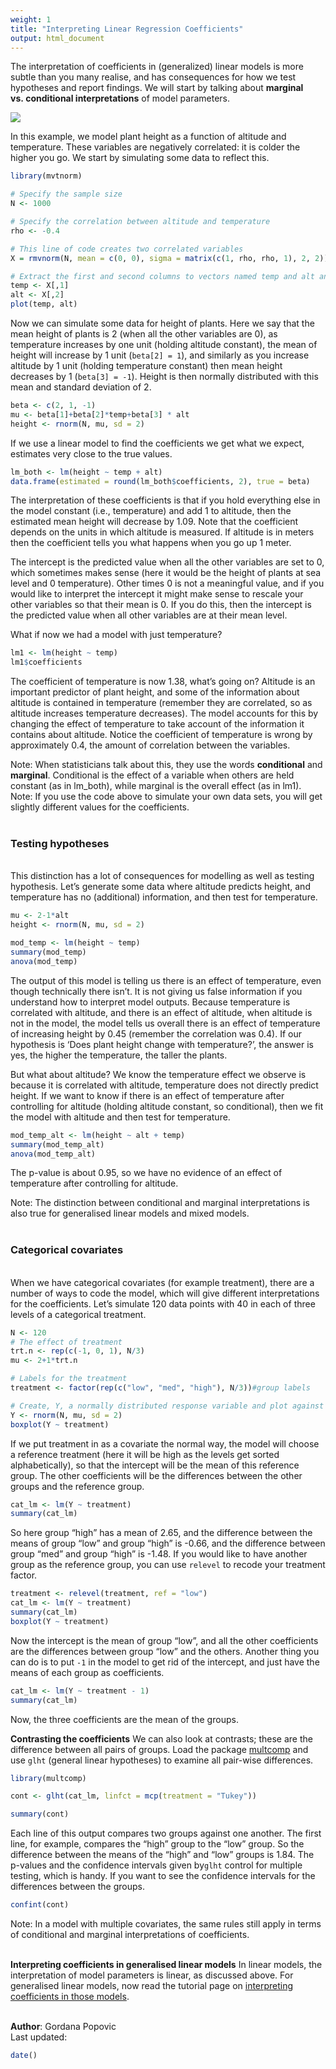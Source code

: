 ```yaml
---
weight: 1
title: "Interpreting Linear Regression Coefficients"
output: html_document
---
```

The interpretation of coefficients in (generalized) linear models is more subtle than you many realise, and has consequences for how we test hypotheses and report findings. We will start by talking about **marginal vs. conditional interpretations** of model parameters. 

![](Linear_regression_image.jpg)
<br>

In this example, we model plant height as a function of altitude and temperature. These variables are negatively correlated: it is colder the higher you go. We start by simulating some data to reflect this.


```r
library(mvtnorm)

# Specify the sample size
N <- 1000

# Specify the correlation between altitude and temperature
rho <- -0.4

# This line of code creates two correlated variables
X = rmvnorm(N, mean = c(0, 0), sigma = matrix(c(1, rho, rho, 1), 2, 2))

# Extract the first and second columns to vectors named temp and alt and plot
temp <- X[,1]
alt <- X[,2]
plot(temp, alt)
```

Now we can simulate some data for height of plants. Here we say that the mean height of plants is 2 (when all the other variables are 0), as temperature increases by one unit (holding altitude constant), the mean of height will increase by 1 unit (`beta[2] = 1`), and similarly as you increase altitude by 1 unit (holding temperature constant) then mean height decreases by 1 (`beta[3] = -1`). Height is then normally distributed with this mean and standard deviation of 2.

```r
beta <- c(2, 1, -1)
mu <- beta[1]+beta[2]*temp+beta[3] * alt
height <- rnorm(N, mu, sd = 2)
```

If we use a linear model to find the coefficients we get what we expect, estimates very close to the true values. 

```r
lm_both <- lm(height ~ temp + alt)
data.frame(estimated = round(lm_both$coefficients, 2), true = beta)
```

The interpretation of these coefficients is that if you hold everything else in the model constant (i.e., temperature) and add 1 to altitude, then the estimated mean height will decrease by 1.09. Note that the coefficient depends on the units in which altitude is measured. If altitude is in meters then the coefficient tells you what happens when you go up 1 meter.

The intercept is the predicted value when all the other variables are set to 0, which sometimes makes sense (here it would be the height of plants at sea level and 0 temperature). Other times 0 is not a meaningful value, and if you would like to interpret the intercept it might make sense to rescale your other variables so that their mean is 0. If you do this, then the intercept is the predicted value when all other variables are at their mean level.

What if now we had a model with just temperature? 

```r
lm1 <- lm(height ~ temp)
lm1$coefficients
```

The coefficient of temperature is now 1.38, what's going on? Altitude is an important predictor of plant height, and some of the information about altitude is contained in temperature (remember they are correlated, so as altitude increases temperature decreases). The model accounts for this by changing the effect of temperature to take account of the information it contains about altitude. Notice the coefficient of temperature is wrong by approximately 0.4, the amount of correlation between the variables. 

Note: When statisticians talk about this, they use the words **conditional** and **marginal**. Conditional is the effect of a variable when others are held constant (as in lm_both), while marginal is the overall effect (as in lm1).
Note: If you use the code above to simulate your own data sets, you will get slightly different values for the coefficients.
<br><br>

### Testing hypotheses
<br>
This distinction has a lot of consequences for modelling as well as testing hypothesis. Let's generate some data where altitude predicts height, and temperature has no (additional) information, and then test for temperature.

```r
mu <- 2-1*alt
height <- rnorm(N, mu, sd = 2)

mod_temp <- lm(height ~ temp)
summary(mod_temp)
anova(mod_temp)
```

The output of this model is telling us there is an effect of temperature, even though technically there isn't. It is not giving us false information if you understand how to interpret model outputs. Because temperature is correlated with altitude, and there is an effect of altitude, when altitude is not in the model, the model tells us overall there is an effect of temperature of increasing height by 0.45 (remember the correlation was 0.4). If our hypothesis is 'Does plant height change with temperature?', the answer is yes, the higher the temperature, the taller the plants.

But what about altitude? We know the temperature effect we observe is because it is correlated with altitude, temperature does not directly predict height. If we want to know if there is an effect of temperature after controlling for altitude (holding altitude constant, so conditional), then we fit the model with altitude and then test for temperature.

```r
mod_temp_alt <- lm(height ~ alt + temp)
summary(mod_temp_alt)
anova(mod_temp_alt)
```

The p-value is about 0.95, so we have no evidence of an effect of temperature after controlling for altitude.

Note: The distinction between conditional and marginal interpretations is also true for generalised linear models and mixed models.
<br><br>

### Categorical covariates
<br>
When we have categorical covariates (for example treatment), there are a number of ways to code the model, which will give different interpretations for the coefficients. Let's simulate 120 data points with 40 in each of three levels of a categorical treatment.

```r
N <- 120
# The effect of treatment
trt.n <- rep(c(-1, 0, 1), N/3)
mu <- 2+1*trt.n

# Labels for the treatment
treatment <- factor(rep(c("low", "med", "high"), N/3))#group labels

# Create, Y, a normally distributed response variable and plot against treatment
Y <- rnorm(N, mu, sd = 2)
boxplot(Y ~ treatment)
```

If we put treatment in as a covariate the normal way, the model will choose a reference treatment (here it will be high as the levels get sorted alphabetically), so that the intercept will be the mean of this reference group. The other coefficients will be the differences between the other groups and the reference group.

```r
cat_lm <- lm(Y ~ treatment)
summary(cat_lm)
```

So here group "high" has a mean of 2.65, and the difference between the means of group "low" and group "high" is -0.66, and the difference between group "med" and group "high" is -1.48. If you would like to have another group as the reference group, you can use `relevel` to recode your treatment factor.


```r
treatment <- relevel(treatment, ref = "low")
cat_lm <- lm(Y ~ treatment)
summary(cat_lm)
boxplot(Y ~ treatment)
```

Now the intercept is the mean of group "low", and all the other coefficients are the differences between group "low" and the others. Another thing you can do is to put `-1` in the model to get rid of the intercept, and just have the means of each group as coefficients.


```r
cat_lm <- lm(Y ~ treatment - 1)
summary(cat_lm)
```

Now, the three coefficients are the mean of the groups. 

**Contrasting the coefficients** We can also look at contrasts; these are the difference between all pairs of groups. Load the package [multcomp](https://cran.r-project.org/web/packages/multcomp/index.html) and use `glht` (general linear hypotheses) to examine all pair-wise differences.

```r
library(multcomp)

cont <- glht(cat_lm, linfct = mcp(treatment = "Tukey"))

summary(cont)
```

Each line of this output compares two groups against one another. The first line, for example, compares the "high" group to the "low" group. So the difference between the means of the "high" and "low" groups is 1.84. The p-values and the confidence intervals given by` glht` control for multiple testing, which is handy. If you want to see the confidence intervals for the differences between the groups. 

```r
confint(cont)
```

Note: In a model with multiple covariates, the same rules still apply in terms of conditional and marginal interpretations of coefficients.
<br><br>

**Interpreting coefficients in generalised linear models** In linear models, the interpretation of model parameters is linear, as discussed above. For generalised linear models, now read the tutorial page on [interpreting coefficients in those models](http://environmentalcomputing.net/interpreting-coefficients-in-glms/).
<br><br>

**Author**: Gordana Popovic
<br>
Last updated:
```r
date()
```

